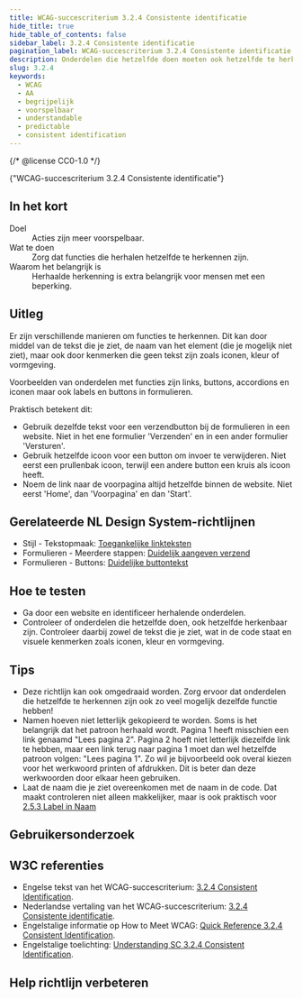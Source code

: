```yaml
---
title: WCAG-succescriterium 3.2.4 Consistente identificatie
hide_title: true
hide_table_of_contents: false
sidebar_label: 3.2.4 Consistente identificatie
pagination_label: WCAG-succescriterium 3.2.4 Consistente identificatie
description: Onderdelen die hetzelfde doen moeten ook hetzelfde te herkennen zijn.
slug: 3.2.4
keywords:
  - WCAG
  - AA
  - begrijpelijk
  - voorspelbaar
  - understandable
  - predictable
  - consistent identification
---
```


{/* @license CC0-1.0 */}


<WcagHeadingGroup level={1} conformanceLevel="Niveau AA">
  {"WCAG-succescriterium 3.2.4 Consistente identificatie"}
</WcagHeadingGroup>

## In het kort

<dl>
  <div class="dl__item">
    <dt class="dl__term">Doel</dt>
    <dd class="dl__definition">Acties zijn meer voorspelbaar.</dd>
  </div>
  <div class="dl__item">
    <dt class="dl__term">Wat te doen</dt>
    <dd class="dl__definition">Zorg dat functies die herhalen hetzelfde te herkennen zijn.</dd>
  </div>
  <div class="dl__item">
    <dt class="dl__term">Waarom het belangrijk is</dt>
    <dd class="dl__definition">Herhaalde herkenning is extra belangrijk voor mensen met een beperking.</dd>
  </div>
</dl>

## Uitleg

<Summary />

Er zijn verschillende manieren om functies te herkennen. Dit kan door middel van de tekst die je ziet, de naam van het element (die je mogelijk niet ziet), maar ook door kenmerken die geen tekst zijn zoals iconen, kleur of vormgeving.

Voorbeelden van onderdelen met functies zijn links, buttons, accordions en iconen maar ook labels en buttons in formulieren.

Praktisch betekent dit:

- Gebruik dezelfde tekst voor een verzendbutton bij de formulieren in een website. Niet in het ene formulier 'Verzenden' en in een ander formulier 'Versturen'.
- Gebruik hetzelfde icoon voor een button om invoer te verwijderen. Niet eerst een prullenbak icoon, terwijl een andere button een kruis als icoon heeft.
- Noem de link naar de voorpagina altijd hetzelfde binnen de website. Niet eerst 'Home', dan 'Voorpagina' en dan 'Start'.

## Gerelateerde NL Design System-richtlijnen

- Stijl - Tekstopmaak: [Toegankelijke linkteksten](/richtlijnen/content/tekstopmaak/linkteksten/)
- Formulieren - Meerdere stappen: [Duidelijk aangeven verzend](/richtlijnen/formulieren/meerdere-stappen/verzenden-aangeven/)
- Formulieren - Buttons: [Duidelijke buttontekst](/richtlijnen/formulieren/buttons/duidelijk-buttontekst/)

## Hoe te testen

- Ga door een website en identificeer herhalende onderdelen.
- Controleer of onderdelen die hetzelfde doen, ook hetzelfde herkenbaar zijn. Controleer daarbij zowel de tekst die je ziet, wat in de code staat en visuele kenmerken zoals iconen, kleur en vormgeving.

## Tips

- Deze richtlijn kan ook omgedraaid worden. Zorg ervoor dat onderdelen die hetzelfde te herkennen zijn ook zo veel mogelijk dezelfde functie hebben!
- Namen hoeven niet letterlijk gekopieerd te worden. Soms is het belangrijk dat het patroon herhaald wordt. Pagina 1 heeft misschien een link genaamd "Lees pagina 2". Pagina 2 hoeft niet letterlijk diezelfde link te hebben, maar een link terug naar pagina 1 moet dan wel hetzelfde patroon volgen: "Lees pagina 1". Zo wil je bijvoorbeeld ook overal kiezen voor het werkwoord printen of afdrukken. Dit is beter dan deze werkwoorden door elkaar heen gebruiken.
- Laat de naam die je ziet overeenkomen met de naam in de code. Dat maakt controleren niet alleen makkelijker, maar is ook praktisch voor [2.5.3 Label in Naam](/wcag/2.5.3/)

## Gebruikersonderzoek

<CTAGebruikersonderzoek />

## W3C referenties

- Engelse tekst van het WCAG-succescriterium: [<span lang="en">3.2.4 Consistent Identification</span>](https://www.w3.org/TR/WCAG22/#consistent-identification).
- Nederlandse vertaling van het WCAG-succescriterium: [3.2.4 Consistente identificatie](https://www.w3.org/Translations/WCAG22-nl/#-identificatie).
- Engelstalige informatie op <span lang="en">How to Meet WCAG</span>: [<span lang="en">Quick Reference 3.2.4 Consistent Identification</span>](https://www.w3.org/WAI/WCAG22/quickref/#consistent-identification).
- Engelstalige toelichting: [<span lang="en">Understanding SC 3.2.4 Consistent Identification</span>](https://www.w3.org/WAI/WCAG22/Understanding/consistent-identification.html).

<SpotlightSection>
  <Markdown omitH1 headinglevel={3}>
    <Disclaimer />
  </Markdown>
</SpotlightSection>

## Help richtlijn verbeteren

<Markdown omitH1 headinglevel={3}>
  <WCAGFooterInfo />
</Markdown>
